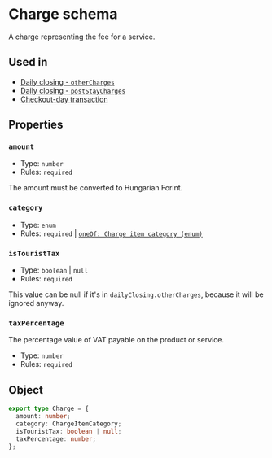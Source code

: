 
# Charge schema
A charge representing the fee for a service.

## Used in
- [Daily closing - `otherCharges`](/schemas/ntak/daily-closing#othercharges)
- [Daily closing - `postStayCharges`](/schemas/ntak/daily-closing#poststaycharges)
- [Checkout-day transaction](/schemas/ntak/segments/checkout-day-transaction#charges)

## Properties
### `amount`
- Type: `number`
- Rules: `required`

<Callout type="info">The amount must be converted to Hungarian Forint.</Callout>

### `category`
- Type: `enum`
- Rules: `required` | [`oneOf: Charge item category (enum)`](/schemas/ntak/enums/charge-item-category)

### `isTouristTax`
- Type: `boolean` | `null`
- Rules: `required`

<Callout type="info">This value can be null if it's in `dailyClosing.otherCharges`, because it will be ignored anyway.</Callout>

### `taxPercentage`
The percentage value of VAT payable on the product or service.
- Type: `number`
- Rules: `required`

## Object
```ts
export type Charge = {
  amount: number;
  category: ChargeItemCategory;
  isTouristTax: boolean | null;
  taxPercentage: number;
};
```